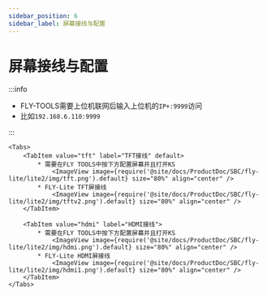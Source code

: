 ```yaml
---
sidebar_position: 6
sidebar_label: 屏幕接线与配置
---
```




# 屏幕接线与配置

:::info

* FLY-TOOLS需要上位机联网后输入上位机的`IP+:9999`访问
* 比如`192.168.6.110:9999`

:::

    <Tabs>
        <TabItem value="tft" label="TFT接线" default>
            * 需要在FLY TOOLS中按下方配置屏幕并且打开KS
                <ImageView image={require('@site/docs/ProductDoc/SBC/fly-lite/lite2/img/tft.png').default} size="80%" align="center" />
            * FLY-Lite TFT屏接线
                <ImageView image={require('@site/docs/ProductDoc/SBC/fly-lite/lite2/img/tftv2.png').default} size="80%" align="center" />
        </TabItem>

        <TabItem value="hdmi" label="HDMI接线">
            * 需要在FLY TOOLS中按下方配置屏幕并且打开KS
                <ImageView image={require('@site/docs/ProductDoc/SBC/fly-lite/lite2/img/hdmi.png').default} size="80%" align="center" />               
            * FLY-Lite HDMI屏接线
                <ImageView image={require('@site/docs/ProductDoc/SBC/fly-lite/lite2/img/hdmi1.png').default} size="80%" align="center" />
        </TabItem>
    </Tabs>
